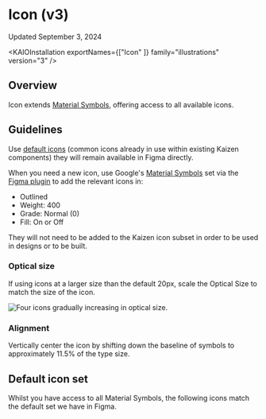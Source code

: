 
<Meta title="Illustrations/Icon/Icon (v3)/Usage Guidelines" />

# Icon (v3)

Updated September 3, 2024

<ResourceLinks
  sourceCode="https://github.com/cultureamp/kaizen-design-system/tree/main/packages/components/src/__illustrations__/Icon/v3"
  apiSpecification="/?path=/docs/illustrations-icon-v3-api-specification--docs"
/>

<KAIOInstallation exportNames={["Icon" ]} family="illustrations" version="3" />

## Overview

Icon extends [Material Symbols](https://fonts.google.com/icons), offering access to all available icons.

<Canvas of={IconStories.Playground} />
<Controls of={IconStories.Playground} include={["name", "isFilled"]} />

## Guidelines

Use [default icons](#default-icon-set) (common icons already in use within existing Kaizen components) they will remain available in Figma directly.

When you need a new icon, use Google's [Material Symbols](https://fonts.google.com/icons) set via the [Figma plugin](https://www.figma.com/community/plugin/1088610476491668236/material-symbols) to add the relevant icons in:
- Outlined
- Weight: 400
- Grade: Normal (0)
- Fill: On or Off

They will not need to be added to the Kaizen icon subset in order to be used in designs or to be built.

### Optical size

If using icons at a larger size than the default 20px, scale the Optical Size to match the size of the icon.

<img src="https://lh3.googleusercontent.com/HOPC05vQ5XWnpO6eguPBVrvkRgtNhnIv7hllCJbFjnd0vWEQhVkogDeiHx47fh5Evb7XVKOaEtM18afa-JEFUoBDtBI_fIJSkjHRrkWKKoXwMA=s0" alt="Four icons gradually increasing in optical size." />

### Alignment

Vertically center the icon by shifting down the baseline of symbols to approximately 11.5% of the type size.

<DosAndDonts>
  <DoOrDont story={IconStories.AlignmentDo} />
  <DoOrDont story={IconStories.AlignmentDont} isDont />
</DosAndDonts>

## Default icon set

Whilst you have access to all Material Symbols, the following icons match the default set we have in Figma.

<Story of={IconStories.DefaultIconSet} />
